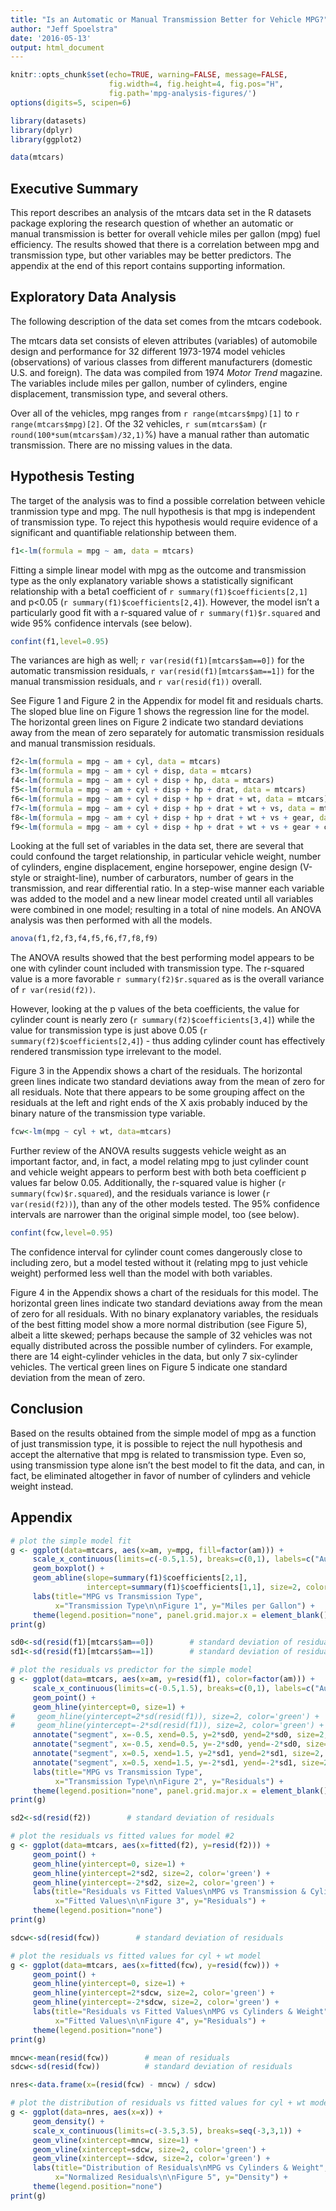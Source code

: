 ---
title: "Is an Automatic or Manual Transmission Better for Vehicle MPG?"
author: "Jeff Spoelstra"
date: '2016-05-13'
output: html_document
---

```{r global_options, include=FALSE}
knitr::opts_chunk$set(echo=TRUE, warning=FALSE, message=FALSE,
                      fig.width=4, fig.height=4, fig.pos="H",
                      fig.path='mpg-analysis-figures/')
options(digits=5, scipen=6)
```
```{r loadstuff, include=FALSE}
library(datasets)
library(dplyr)
library(ggplot2)

data(mtcars)
```

## Executive Summary

This report describes an analysis of the mtcars data set in the R datasets package exploring the research question of whether an automatic or manual transmission is better for overall vehicle miles per gallon (mpg) fuel efficiency. The results showed that there is a correlation between mpg and transmission type, but other variables may be better predictors. The appendix at the end of this report contains supporting information.

## Exploratory Data Analysis

The following description of the data set comes from the mtcars codebook.

The mtcars data set consists of eleven attributes (variables) of automobile design and performance for 32 different 1973-1974 model vehicles (observations) of various classes from different manufacturers (domestic U.S. and foreign). The data was compiled from 1974 *Motor Trend* magazine. The variables include miles per gallon, number of cylinders, engine displacement, transmission type, and several others.

Over all of the vehicles, mpg ranges from `r range(mtcars$mpg)[1]` to `r range(mtcars$mpg)[2]`. Of the 32 vehicles, `r sum(mtcars$am)` (`r round(100*sum(mtcars$am)/32,1)`%) have a manual rather than automatic transmission. There are no missing values in the data.

## Hypothesis Testing

The target of the analysis was to find a possible correlation between vehicle tranmission type and mpg. The null hypothesis is that mpg is independent of transmission type. To reject this hypothesis would require evidence of a significant and quantifiable relationship between them.

```{r simple_lm, include=FALSE}
f1<-lm(formula = mpg ~ am, data = mtcars)
```

Fitting a simple linear model with mpg as the outcome and transmission type as the only explanatory variable shows a statistically significant relationship with a beta1 coefficient of `r summary(f1)$coefficients[2,1]` and p<0.05 (`r summary(f1)$coefficients[2,4]`). However, the model isn't a particularly good fit with a r-squared value of `r summary(f1)$r.squared` and wide 95% confidence intervals (see below).

```{r conf1, include=TRUE, echo=FALSE}
confint(f1,level=0.95)
```

The variances are high as well; `r var(resid(f1)[mtcars$am==0])` for the automatic transmission residuals, `r var(resid(f1)[mtcars$am==1])` for the manual transmission residuals, and `r var(resid(f1))` overall. 

See Figure 1 and Figure 2 in the Appendix for model fit and residuals charts. The sloped blue line on Figure 1 shows the regression line for the model. The horizontal green lines on Figure 2 indicate two standard deviations away from the mean of zero separately for automatic transmission residuals and manual transmission residuals.

```{r all_lm, include=FALSE}
f2<-lm(formula = mpg ~ am + cyl, data = mtcars)
f3<-lm(formula = mpg ~ am + cyl + disp, data = mtcars)
f4<-lm(formula = mpg ~ am + cyl + disp + hp, data = mtcars)
f5<-lm(formula = mpg ~ am + cyl + disp + hp + drat, data = mtcars)
f6<-lm(formula = mpg ~ am + cyl + disp + hp + drat + wt, data = mtcars)
f7<-lm(formula = mpg ~ am + cyl + disp + hp + drat + wt + vs, data = mtcars)
f8<-lm(formula = mpg ~ am + cyl + disp + hp + drat + wt + vs + gear, data = mtcars)
f9<-lm(formula = mpg ~ am + cyl + disp + hp + drat + wt + vs + gear + carb, data = mtcars)
```

Looking at the full set of variables in the data set, there are several that could confound the target relationship, in particular vehicle weight, number of cylinders, engine displacement, engine horsepower, engine design (V-style or straight-line), number of carburators, number of gears in the transmission, and rear differential ratio. In a step-wise manner each variable was added to the model and a new linear model created until all variables were combined in one model; resulting in a total of nine models. An ANOVA analysis was then performed with all the models.

```{r anova, include=FALSE, echo=FALSE}
anova(f1,f2,f3,f4,f5,f6,f7,f8,f9)
```

The ANOVA results showed that the best performing model appears to be one with cylinder count included with transmission type. The r-squared value is a more favorable `r summary(f2)$r.squared` as is the overall variance of `r var(resid(f2))`.

However, looking at the p values of the beta coefficients, the value for cylinder count is nearly zero (`r summary(f2)$coefficients[3,4]`) while the value for transmission type is just above 0.05 (`r summary(f2)$coefficients[2,4]`) - thus adding cylinder count has effectively rendered transmission type irrelevant to the model.

Figure 3 in the Appendix shows a chart of the residuals. The horizontal green lines indicate two standard deviations away from the mean of zero for all residuals. Note that there appears to be some grouping affect on the residuals at the left and right ends of the X axis probably induced by the binary nature of the transmission type variable.

```{r cw_lm, include=FALSE}
fcw<-lm(mpg ~ cyl + wt, data=mtcars)
```

Further review of the ANOVA results suggests vehicle weight as an important factor, and, in fact, a model relating mpg to just cylinder count and vehicle weight appears to perform best with both beta coefficient p values far below 0.05. Additionally, the r-squared value is higher (`r summary(fcw)$r.squared`), and the residuals variance is lower (`r var(resid(f2))`), than any of the other models tested. The 95% confidence intervals are narrower than the original simple model, too (see below).

```{r confcw, include=TRUE, echo=FALSE}
confint(fcw,level=0.95)
```

The confidence interval for cylinder count comes dangerously close to including zero, but a model tested without it (relating mpg to just vehicle weight) performed less well than the model with both variables.

Figure 4 in the Appendix shows a chart of the residuals for this model. The horizontal green lines indicate two standard deviations away from the mean of zero for all residuals. With no binary explanatory variables, the residuals of the best fitting model show a more normal distribution (see Figure 5), albeit a litte skewed; perhaps because the sample of 32 vehicles was not equally distributed across the possible number of cylinders. For example, there are 14 eight-cylinder vehicles in the data, but only 7 six-cylinder vehicles. The vertical green lines on Figure 5 indicate one standard deviation from the mean of zero.

## Conclusion

Based on the results obtained from the simple model of mpg as a function of just transmission type, it is possible to reject the null hypothesis and accept the alternative that mpg is related to transmission type. Even so, using transmission type alone isn't the best model to fit the data, and can, in fact, be eliminated altogether in favor of number of cylinders and vehicle weight instead.

## Appendix

```{r fig1, echo=FALSE}
# plot the simple model fit
g <- ggplot(data=mtcars, aes(x=am, y=mpg, fill=factor(am))) +
     scale_x_continuous(limits=c(-0.5,1.5), breaks=c(0,1), labels=c("Automatic", "Manual")) +
     geom_boxplot() +
     geom_abline(slope=summary(f1)$coefficients[2,1], 
                 intercept=summary(f1)$coefficients[1,1], size=2, color='blue') +
     labs(title="MPG vs Transmission Type", 
          x="Transmission Type\n\nFigure 1", y="Miles per Gallon") +
     theme(legend.position="none", panel.grid.major.x = element_blank())
print(g)
```


```{r fig2, echo=FALSE}
sd0<-sd(resid(f1)[mtcars$am==0])        # standard deviation of residuals for manual
sd1<-sd(resid(f1)[mtcars$am==1])        # standard deviation of residuals for automatic

# plot the residuals vs predictor for the simple model
g <- ggplot(data=mtcars, aes(x=am, y=resid(f1), color=factor(am))) +
     scale_x_continuous(limits=c(-0.5,1.5), breaks=c(0,1), labels=c("Automatic", "Manual")) +
     geom_point() +
     geom_hline(yintercept=0, size=1) +
#     geom_hline(yintercept=2*sd(resid(f1)), size=2, color='green') +
#     geom_hline(yintercept=-2*sd(resid(f1)), size=2, color='green') +
     annotate("segment", x=-0.5, xend=0.5, y=2*sd0, yend=2*sd0, size=2, color='green') +
     annotate("segment", x=-0.5, xend=0.5, y=-2*sd0, yend=-2*sd0, size=2, color='green') +
     annotate("segment", x=0.5, xend=1.5, y=2*sd1, yend=2*sd1, size=2, color='green') +
     annotate("segment", x=0.5, xend=1.5, y=-2*sd1, yend=-2*sd1, size=2, color='green') +
     labs(title="MPG vs Transmission Type", 
          x="Transmission Type\n\nFigure 2", y="Residuals") +
     theme(legend.position="none", panel.grid.major.x = element_blank())
print(g)
```


```{r fig3, echo=FALSE}
sd2<-sd(resid(f2))        # standard deviation of residuals

# plot the residuals vs fitted values for model #2
g <- ggplot(data=mtcars, aes(x=fitted(f2), y=resid(f2))) +
     geom_point() +
     geom_hline(yintercept=0, size=1) +
     geom_hline(yintercept=2*sd2, size=2, color='green') +
     geom_hline(yintercept=-2*sd2, size=2, color='green') +
     labs(title="Residuals vs Fitted Values\nMPG vs Transmission & Cylinders", 
          x="Fitted Values\n\nFigure 3", y="Residuals") +
     theme(legend.position="none")
print(g)
```


```{r fig4, echo=FALSE}
sdcw<-sd(resid(fcw))        # standard deviation of residuals

# plot the residuals vs fitted values for cyl + wt model
g <- ggplot(data=mtcars, aes(x=fitted(fcw), y=resid(fcw))) +
     geom_point() +
     geom_hline(yintercept=0, size=1) +
     geom_hline(yintercept=2*sdcw, size=2, color='green') +
     geom_hline(yintercept=-2*sdcw, size=2, color='green') +
     labs(title="Residuals vs Fitted Values\nMPG vs Cylinders & Weight", 
          x="Fitted Values\n\nFigure 4", y="Residuals") +
     theme(legend.position="none")
print(g)
```


```{r fig5, echo=FALSE}
mncw<-mean(resid(fcw))        # mean of residuals
sdcw<-sd(resid(fcw))          # standard deviation of residuals

nres<-data.frame(x=(resid(fcw) - mncw) / sdcw)

# plot the distribution of residuals vs fitted values for cyl + wt model
g <- ggplot(data=nres, aes(x=x)) +
     geom_density() +
     scale_x_continuous(limits=c(-3.5,3.5), breaks=seq(-3,3,1)) +
     geom_vline(xintercept=mncw, size=1) +
     geom_vline(xintercept=sdcw, size=2, color='green') +
     geom_vline(xintercept=-sdcw, size=2, color='green') +
     labs(title="Distribution of Residuals\nMPG vs Cylinders & Weight", 
          x="Normalized Residuals\n\nFigure 5", y="Density") +
     theme(legend.position="none")
print(g)
```
